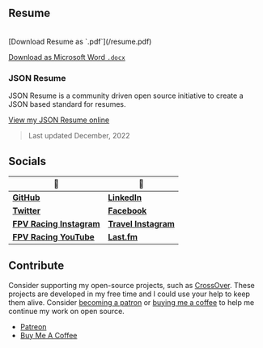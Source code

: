 <Readme username="lacymorrow" repo="lacymorrow" />

## Resume
<br />
<Thick>[Download Resume as `.pdf`](/resume.pdf)</Thick>

<span className="text-xs">[Download as Microsoft Word `.docx`](/resume.docx)</span>

### JSON Resume

JSON Resume is a community driven open source initiative to create a JSON based standard for resumes.

<Thick>[View my JSON Resume online](https://registry.jsonresume.org/lacymorrow)</Thick>

> Last updated December, 2022

## Socials

|🦄|🤖|
|-|-|
|[**GitHub**](https://github.com/lacymorrow)				|[**LinkedIn**](https://www.linkedin.com/in/lacymorrow/)|
|[**Twitter**](https://twitter.com/lacybuilds)				|[**Facebook**](https://www.facebook.com/lacy.morrow)|
|[**FPV Racing Instagram**](https://www.instagram.com/fly.clutzz/)|[**Travel Instagram**](https://www.instagram.com/goseethings/)|
|[**FPV Racing YouTube**](https://www.youtube.com/@Clutzz)	|[**Last.fm**](https://www.last.fm/user/gojukebox00)  |


## Contribute

Consider supporting my open-source projects, such as [CrossOver](https://github.com/lacymorrow/crossover).
These projects are developed in my free time and I could use your help to keep them alive. Consider [becoming a patron](https://www.patreon.com/lacymorrow) or [buying me a coffee](https://www.buymeacoffee.com/lm) to help me continue my work on open source.

- <Thick>[Patreon](https://www.patreon.com/lacymorrow)</Thick>
- <Thick>[Buy Me A Coffee](https://www.buymeacoffee.com/lm)</Thick>
